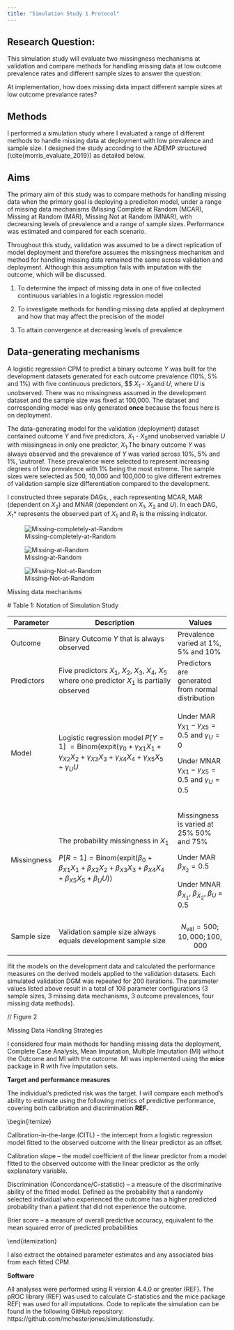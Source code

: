 ```yaml
---
title: "Simulation Study 1 Protocol"
---
```


## Research Question:

This simulation study will evaluate two missingness mechanisms at validation and compare methods for handling missing data at low outcome prevalence rates and different sample sizes to answer the question:

At implementation, how does missing data impact different sample sizes at low outcome prevalance rates?

## Methods

I performed a simulation study where I evaluated a range of different methods to handle missing data at deployment with low prevalence and sample size. I designed the study according to the ADEMP structured (\\cite{morris_evaluate_2019}) as detailed below.

## Aims

The primary aim of this study was to compare methods for handling missing data when the primary goal is deploying a prediciton model, under a range of missing data mechanisms (Missing Complete at Random (MCAR), Missing at Random (MAR), Missing Not at Random (MNAR), with decrearsing levels of prevalence and a range of sample sizes. Performance was estimated and compared for each scenario.

Throughout this study, validation was assumed to be a direct replication of model deployment and therefore assumes the missingness mechanism and method for handling missing data remained the same across validation and deployment. Although this assumption fails with imputation with the outcome, which will be discussed.

1.  To determine the impact of missing data in one of five collected continuous variables in a logistic regression model

2.  To investigate methods for handling missing data applied at deployment and how that may affect the precision of the model

3.  To attain convergence at decreasing levels of prevalence

## Data-generating mechanisms

A logistic regression CPM to predict a binary outcome $Y$ was built for the development datasets generated for each outcome prevalence (10%, 5% and 1%) with five continuous predictors, \$\$ $X_1$ - $X_5$and $U$, where $U$ is unobserved. There was no missingness assumed in the development dataset and the sample size was fixed at 100,000. The dataset and corresponding model was only generated **once** because the focus here is on deployment.

The data-generating model for the validation (deployment) dataset contained outcome $Y$ and five predictors, $X_1$ - $X_5$and unobserved variable $U$ with missingness in only one predictor, $X_1$.The binary outcome $Y$ was always observed and the prevalence of $Y$ was varied across 10%, 5% and 1%, \\autroref. These prevalence were selected to represent increasing degrees of low prevalence with 1% being the most extreme. The sample sizes were selected as 500, 10,000 and 100,000 to give different extremes of validation sample size differentiation compared to the development.

I constructed three separate DAGs, \autoref{}, each representing MCAR, MAR (dependent on $X_2$) and MNAR (dependent on $X_1$, $X_2$ and $U$). In each DAG, $X_1*$ represents the observed part of $X_1$ and $R_1$ is the missing indicator.

::: {#fig-dag layout-ncol="3"}
![Missing-completely-at-Random](figures/MCAR.png){#fig-mcar}

![Missing-at-Random](figures/MAR.png){#fig-mar}

![Missing-Not-at-Random](figures/MNAR.png){#fig-mnar}

Missing data mechanisms
:::

\# Table 1: Notation of Simulation Study

+-------------+---------------------------------------------------------------------------------------------------------------------------------------------------------------------------+----------------------------------------------------------------+
| Parameter   | Description                                                                                                                                                               | Values                                                         |
+=============+===========================================================================================================================================================================+================================================================+
| Outcome     | Binary Outcome $Y$ that is always observed                                                                                                                                | Prevalence varied at $1$%, $5$% and $10$%                      |
+-------------+---------------------------------------------------------------------------------------------------------------------------------------------------------------------------+----------------------------------------------------------------+
| Predictors  | Five predictors $X_1$, $X_2$, $X_3$, $X_4$, $X_5$ where one predictor $X_1$ is partially observed                                                                         | Predictors are generated from normal distribution              |
+-------------+---------------------------------------------------------------------------------------------------------------------------------------------------------------------------+----------------------------------------------------------------+
| Model       | Logistic regression model $P[Y=1]$ $=\text{Binom}(\text{expit}(\gamma_0 +\gamma_{X1}X_1 + \gamma_{X2}X_2 + \gamma_{X3}X_3 + \gamma_{X4}X_4 +\gamma_{X5}X_5 + \gamma_{U}U$ | Under MAR $\gamma_{X1}-\gamma_{X5} = 0.5$ and $\gamma_U =0$    |
|             |                                                                                                                                                                           |                                                                |
|             |                                                                                                                                                                           | Under MNAR $\gamma_{X1}-\gamma_{X5} = 0.5$ and $\gamma_U =0.5$ |
+-------------+---------------------------------------------------------------------------------------------------------------------------------------------------------------------------+----------------------------------------------------------------+
| Missingness | The probability missingness in $X_1$                                                                                                                                      | Missingness is varied at $25$% $50$% and $75$%                 |
|             |                                                                                                                                                                           |                                                                |
|             | $P[R=1] = \text{Binom}(\text{expit}(\beta_0 + \beta_{X1} X_1 + \beta_{X2} X_2 + \beta_{X3} X_3 + \beta_{X4} X_4 + \beta_{X5} X_5 + \beta_{U}U))$                          | Under MAR $\beta_{X_2} = 0.5$                                  |
|             |                                                                                                                                                                           |                                                                |
|             |                                                                                                                                                                           | Under MNAR $\beta_{X_1}$, $\beta_{X_2}$, $\beta_{U}$ = $0.5$   |
+-------------+---------------------------------------------------------------------------------------------------------------------------------------------------------------------------+----------------------------------------------------------------+
| Sample size | Validation sample size always equals development sample size                                                                                                              | $$ N_{\text{val}} = 500; 10,000; 100,000 $$                    |
+-------------+---------------------------------------------------------------------------------------------------------------------------------------------------------------------------+----------------------------------------------------------------+

Ifit the models on the development data and calculated the performance measures on the derived models applied to the validation datasets. Each simulated validation DGM was repeated for 200 iterations. The parameter values listed above result in a total of 108 parameter configurations (3 sample sizes, 3 missing data mechanisms, 3 outcome prevalences, four missing data methods).

// Figure 2

Missing Data Handling Strategies

I considered four main methods for handling missing data the deployment, Complete Case Analysis, Mean Imputation, Multiple Imputation (MI) without the Outcome and MI with the outcome. MI was implemented using the **mice** package in R with five imputation sets.

**Target and performance measures**

The individual's predicted risk was the target. I will compare each method's ability to estimate using the following metrics of predictive performance, covering both calibration and discrimination **REF.**

\begin{itemize}

\item Calibration-in-the-large (CITL) - the intercept from a logistic regression model fitted to the observed outcome with the linear predictor as an offset.

\item Calibration slope -- the model coefficient of the linear predictor from a model fitted to the observed outcome with the linear predictor as the only explanatory variable.

\item Discrimination (Concordance/C-statistic) -- a measure of the discriminative ability of the fitted model. Defined as the probability that a randomly selected individual who experienced the outcome has a higher predicted probability than a patient that did not experience the outcome.

\item Brier score -- a measure of overall predictive accuracy, equivalent to the mean squared error of predicted probabilities

\end{itemization}

I also extract the obtained parameter estimates and any associated bias from each fitted CPM.

**Software**

All analyses were performed using R version 4.4.0 or greater (REF). The pROC library (REF) was used to calculate C-statistics and the mice package REF) was used for all imputations. Code to replicate the simulation can be found in the following GitHub repository: https://github.com/mchesterjones/simulationstudy.
